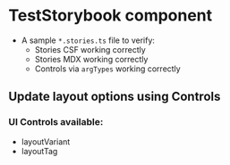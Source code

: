 
<Meta of={StoryBookComponent} />

# TestStorybook component

- A sample `*.stories.ts` file to verify:
  - Stories CSF working correctly
  - Stories MDX working correctly
  - Controls via `argTypes` working correctly

## Update layout options using Controls

### UI Controls available:

- layoutVariant
- layoutTag
  <Canvas of={StoryBookComponent.Default} />
